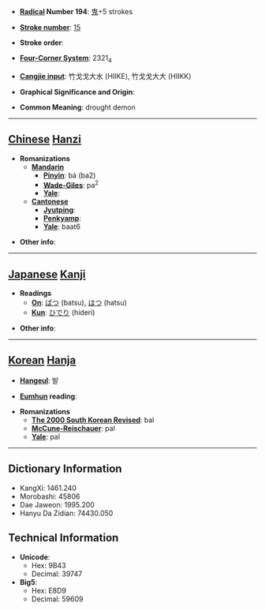 * '''[[Wiktionary:Chinese radical index| Radical]] Number 194''': [[Wiktionary:Chinese radical index 鬼|鬼]]+5 strokes

* '''[[Wiktionary:Chinese total strokes index|Stroke number]]''': [[Wiktionary:Chinese total strokes index 15|15]]

* '''Stroke order''': 

* '''[[Wiktionary:Chinese four corner index|Four-Corner System]]''': 2321<sub>4</sub>

* '''[[Wiktionary:Chinese Cangjie index|Cangjie input]]''': 竹戈戈大水 (HIIKE), 竹戈戈大大 (HIIKK)

* '''Graphical Significance and Origin''': 

* '''Common Meaning''': drought demon

----

== [[Chinese]] [[Hanzi]] ==

* '''Romanizations'''
** '''[[Mandarin]]'''
*** '''[[Pinyin]]''': bá (ba2)
*** '''[[Wade-Giles]]''': pa<sup>2</sup>
*** '''[[Yale]]''': 
** '''[[Cantonese]]'''
*** '''[[Jyutping]]''':
*** '''[[Penkyamp]]''': 
*** '''[[Yale]]''': baat6

* '''Other info''': 

----

== [[Japanese]] [[Kanji]] ==

* '''Readings'''
** '''[[On]]''': [[ばつ]] (batsu), [[はつ]] (hatsu)
** '''[[Kun]]''': [[ひでり]] (hideri)

* '''Other info''':  

----

== [[Korean]] [[Hanja]] ==

* '''[[Hangeul]]''': 발

* '''[[Eumhun]] reading''': 

* '''Romanizations'''
** '''[[The 2000 South Korean Revised Romanization|The 2000 South Korean Revised]]''': bal
** '''[[McCune-Reischauer]]''': pal
** '''[[Yale]]''': pal

----

== Dictionary Information ==

* KangXi: 1461.240
* Morobashi: 45806
* Dae Jaweon: 1995.200
* Hanyu Da Zidian: 74430.050

== Technical Information ==

* '''Unicode''':
** Hex: 9B43
** Decimal: 39747
* '''Big5''':
** Hex: E8D9
** Decimal: 59609